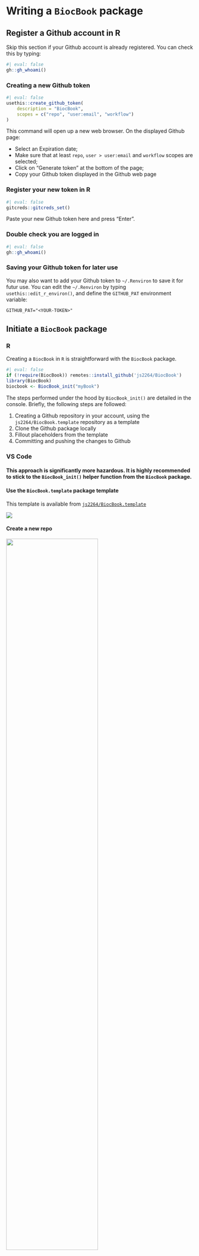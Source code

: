 # Writing a `BiocBook` package

## Register a Github account in R

::: {.callout-tip icon='true'}

Skip this section if your Github account is already 
registered. You can check this by typing: 

```r
#| eval: false
gh::gh_whoami()
```

:::

### Creating a new Github token

```r
#| eval: false
usethis::create_github_token(
    description = "BiocBook", 
    scopes = c("repo", "user:email", "workflow")
)
```

This command will open up a new web browser. On the displayed Github page: 

- Select an Expiration date;
- Make sure that at least `repo`, `user > user:email` and `workflow` scopes are selected;
- Click on "Generate token" at the bottom of the page;
- Copy your Github token displayed in the Github web page

### Register your new token in R

```r
#| eval: false
gitcreds::gitcreds_set()
```

Paste your new Github token here and press "Enter".

### Double check you are logged in

```r
#| eval: false
gh::gh_whoami()
```

### Saving your Github token for later use 

You may also want to add your Github token to `~/.Renviron` to save it for 
futur use. You can edit the `~/.Renviron` by typing `usethis::edit_r_environ()`, 
and define the `GITHUB_PAT` environment variable: 

```txt
GITHUB_PAT="<YOUR-TOKEN>"
```

## Initiate a `BiocBook` package

::: {.panel-tabset group="tools-tabset"}

### R

Creating a `BiocBook` in `R` is straightforward with the `BiocBook` package. 

```r
#| eval: false
if (!require(BiocBook)) remotes::install_github('js2264/BiocBook')
library(BiocBook)
biocbook <- BiocBook_init("myBook")
```

The steps performed under the hood by `BiocBook_init()` are detailed in the 
console. Briefly, the following steps are followed: 

1. Creating a Github repository in your account, using the `js2264/BiocBook.template` repository as a template
2. Clone the Github package locally
3. Fillout placeholders from the template
4. Committing and pushing the changes to Github

### VS Code

::: {.callout-warning icon='true'}

#### This approach is significantly more hazardous. It is highly recommended to stick to the `BiocBook_init()` helper function from the `BiocBook` package. 

:::

#### Use the `BiocBook.template` package template {-}

This template is available from 
[`js2264/BiocBook.template`](https://github.com/js2264/BiocBook.template)

![](images/use_template.png)

#### Create a new repo {-}

![](images/new_repo.png){width="70%"}

#### Enter VS Code editor by pressing `.` {-}

![](images/github_vscode.png)

#### Fillout placeholders {-}

::: {.callout-warning icon='true'}

Three types of placeholders need to be replaced: 

1. `<Package_name>`
2. `<package_name>`
3. `<github_user>`

Four different files contain these placeholders: 

1. `/inst/assets/_book.yml`
2. `/DESCRIPTION`
3. `/index.qmd`
4. `/.github/workflows/build-and-deploy.yaml`

:::

![](images/github_edit.png)

#### Commit changes {-}

![](images/github_commit.png)

#### Clone the package to a local computer {-}

:::

## Edit new `BiocBook` chapters

- `add_chapter(biocbook, title)` is used to write new chapters; 
- `add_preamble(biocbook)` is used to add an unnumbered extra page after the Welcome 
page but before the chapters begin.

## Update dependencies

::: {.callout-warning icon='true'}
### Don't forget to add any package used in the book pages to `Imports:` or `Suggests:` fields in `DESCRIPTION`. 

This ensures that these packages are installed in the Docker image prior to rendering. 
:::

## Publishing changes

Once you are done writing pages of your new book, you should always commit 
your changes and push them to Github. 

Within R, this can be done as follows: 

```r
#| eval: false
gert::git_add(files = '.', repo = path(biocbook))
gert::git_commit(message = "publishing", repo = path(biocbook))
gert::git_push(repo = path(biocbook))
```

## Enabling `Github Pages` to be deployed

Once you have pushed a first commit to Github, you will need to enable the 
Github Pages service. 

- Go to your new `Github` repository;
- Open the "Settings" tab;
- On the leftside bar, clik on the "Pages" tab;
- Select the `gh-pages` branch and the `/docs` folder to deploy your Github Pages.

![](images/gh_pages.png)

## Writing features 

### Executing code

It's super easy to execute actual code from any `BiocBook` page when rendering the `BiocBook` website. 

#### `R` code

`R` code can be executed and rendered: 

```r
utils::packageVersion("BiocVersion")
```

#### `bash` code

`bash` code can also be executed and rendered: 

```sh
find ../ -name "*.qmd"
```

<!-- 
#### `python` code

Finally, `python` code can also be executed and rendered: 

```python
#| eval: false
import os
os.getcwd()
```

For the rendering of `python` code, you will be limited to 
the `python` packages installed in the Github worker. These packages can be 
listed in the `inst/assets/requirements.txt` file, e.g.: 

```txt
#| eval: false
numpy
pandas >= 2.0.0
```
 -->

### Adding references

References can be listed as `.bib` entries in the bibliography file located in 
`inst/assets/bibliography.bib`. The references can be added in-line using the @ notation, 
e.g. by typing **\@serizay2023**, this will insert the following reference: **@serizay2023**. 
